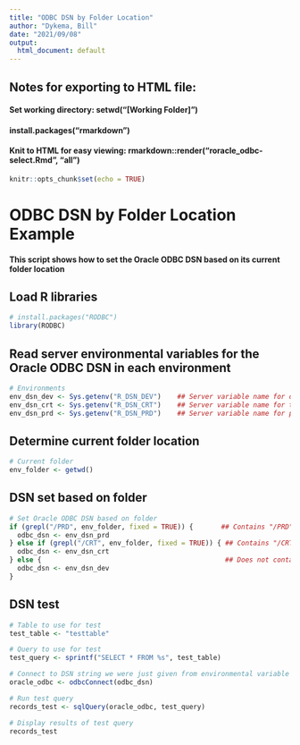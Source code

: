 ```yaml
---
title: "ODBC DSN by Folder Location"
author: "Dykema, Bill"
date: "2021/09/08"
output:
  html_document: default
---
```


## Notes for exporting to HTML file:
#### Set working directory: setwd("[Working Folder]")
#### install.packages("rmarkdown")
#### Knit to HTML for easy viewing: rmarkdown::render("roracle_odbc-select.Rmd", "all")

```r
knitr::opts_chunk$set(echo = TRUE)
```

# ODBC DSN by Folder Location Example
#### This script shows how to set the Oracle ODBC DSN based on its current folder location

## Load R libraries

```r

# install.packages("RODBC")
library(RODBC)

```

## Read server environmental variables for the Oracle ODBC DSN in each environment

```r

# Environments
env_dsn_dev <- Sys.getenv("R_DSN_DEV")    ## Server variable name for development Oracle ODBC DSN name
env_dsn_crt <- Sys.getenv("R_DSN_CRT")    ## Server variable name for test Oracle ODBC DSN name
env_dsn_prd <- Sys.getenv("R_DSN_PRD")    ## Server variable name for production Oracle ODBC DSN name

```

## Determine current folder location

```r

# Current folder
env_folder <- getwd()

```

## DSN set based on folder

```r

# Set Oracle ODBC DSN based on folder
if (grepl("/PRD", env_folder, fixed = TRUE)) {       ## Contains "/PRD" in the folder path
  odbc_dsn <- env_dsn_prd
} else if (grepl("/CRT", env_folder, fixed = TRUE)) { ## Contains "/CRT" in the folder path
  odbc_dsn <- env_dsn_crt
} else {                                              ## Does not contain "/PRD" or "/CRT", must be Dev
  odbc_dsn <- env_dsn_dev
}

```

## DSN test

```r

# Table to use for test
test_table <- "testtable"

# Query to use for test
test_query <- sprintf("SELECT * FROM %s", test_table)

# Connect to DSN string we were just given from environmental variable based on folder
oracle_odbc <- odbcConnect(odbc_dsn)

# Run test query
records_test <- sqlQuery(oracle_odbc, test_query)

# Display results of test query
records_test

```
